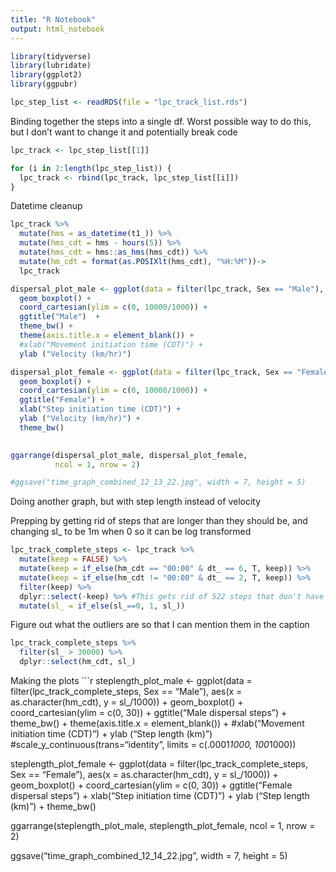 ```yaml
---
title: "R Notebook"
output: html_notebook
---
```

```r
library(tidyverse)
library(lubridate)
library(ggplot2)
library(ggpubr)
```

```r
lpc_step_list <- readRDS(file = "lpc_track_list.rds")
```

Binding together the steps into a single df. Worst possible way to do this, but I don't want to change it and potentially break code
```r
lpc_track <- lpc_step_list[[1]]

for (i in 2:length(lpc_step_list)) {
  lpc_track <- rbind(lpc_track, lpc_step_list[[i]])
}
```

Datetime cleanup
```r
lpc_track %>%
  mutate(hms = as_datetime(t1_)) %>%
  mutate(hms_cdt = hms - hours(5)) %>%
  mutate(hms_cdt = hms::as_hms(hms_cdt)) %>%
  mutate(hm_cdt = format(as.POSIXlt(hms_cdt), "%H:%M"))->
  lpc_track
```


```r
dispersal_plot_male <- ggplot(data = filter(lpc_track, Sex == "Male"), aes(x = as.character(hm_cdt), y = velocity/1000)) +
  geom_boxplot() +
  coord_cartesian(ylim = c(0, 10000/1000)) +
  ggtitle("Male")  + 
  theme_bw() +
  theme(axis.title.x = element_blank()) +
  #xlab("Movement initiation time (CDT)") +
  ylab ("Velocity (km/hr)")

dispersal_plot_female <- ggplot(data = filter(lpc_track, Sex == "Female"), aes(x = as.character(hm_cdt), y = velocity/1000)) +
  geom_boxplot() +
  coord_cartesian(ylim = c(0, 10000/1000)) +
  ggtitle("Female") + 
  xlab("Step initiation time (CDT)") +
  ylab ("Velocity (km/hr)") +
  theme_bw()
  
```

```r
ggarrange(dispersal_plot_male, dispersal_plot_female,
          ncol = 1, nrow = 2)

#ggsave("time_graph_combined_12_13_22.jpg", width = 7, height = 5)
```

Doing another graph, but with step length instead of velocity

Prepping by getting rid of steps that are longer than they should be, and changing sl_ to be 1m when 0 so it can be log transformed 
```r
lpc_track_complete_steps <- lpc_track %>%
  mutate(keep = FALSE) %>% 
  mutate(keep = if_else(hm_cdt == "00:00" & dt_ == 6, T, keep)) %>% 
  mutate(keep = if_else(hm_cdt != "00:00" & dt_ == 2, T, keep)) %>% 
  filter(keep) %>% 
  dplyr::select(-keep) %>% #This gets rid of 522 steps that don't have a different dt_
  mutate(sl_ = if_else(sl_==0, 1, sl_))
```

Figure out what the outliers are so that I can mention them in the caption
```r
lpc_track_complete_steps %>% 
  filter(sl_ > 30000) %>% 
  dplyr::select(hm_cdt, sl_)
```

Making the plots
```r
steplength_plot_male <- ggplot(data = filter(lpc_track_complete_steps, Sex == "Male"), aes(x = as.character(hm_cdt), y = sl_/1000)) +
  geom_boxplot() +
  coord_cartesian(ylim = c(0, 30)) +
  ggtitle("Male dispersal steps")  + 
  theme_bw() +
  theme(axis.title.x = element_blank()) +
  #xlab("Movement initiation time (CDT)") +
  ylab ("Step length (km)")
  #scale_y_continuous(trans="identity", limits = c(.0001*1000, 100*1000))
  
steplength_plot_female <- ggplot(data = filter(lpc_track_complete_steps, Sex == "Female"), aes(x = as.character(hm_cdt), y = sl_/1000)) +
  geom_boxplot() +
  coord_cartesian(ylim = c(0, 30)) +
  ggtitle("Female dispersal steps") + 
  xlab("Step initiation time (CDT)") +
  ylab ("Step length (km)") +
  theme_bw()

ggarrange(steplength_plot_male, steplength_plot_female,
          ncol = 1, nrow = 2)

ggsave("time_graph_combined_12_14_22.jpg", width = 7, height = 5)
  